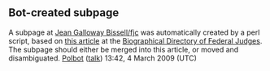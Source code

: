 <article id="20409532" title=Talk:Jean Galloway Bissell>
	<talkpage id="20409532" title="Talk:Jean Galloway Bissell">
{{WikiProject United States courts and judges |class=Start |importance=}}
{{WikiProject Biography |living=no |class=Start |listas=Bissell, Jean Galloway |politician-work-group=y |politician-priority=}}

==Bot-created subpage==

A subpage at [[Jean Galloway Bissell/fjc]] was automatically created by a perl script, based on [http://www.fjc.gov/servlet/tGetInfo?jid=177 this article] at the [[Biographical Directory of Federal Judges]]. The subpage should either be merged into this article, or moved and disambiguated. [[User:Polbot|Polbot]] ([[User talk:Polbot|talk]]) 13:42, 4 March 2009 (UTC)
	</talkpage>
</article>
